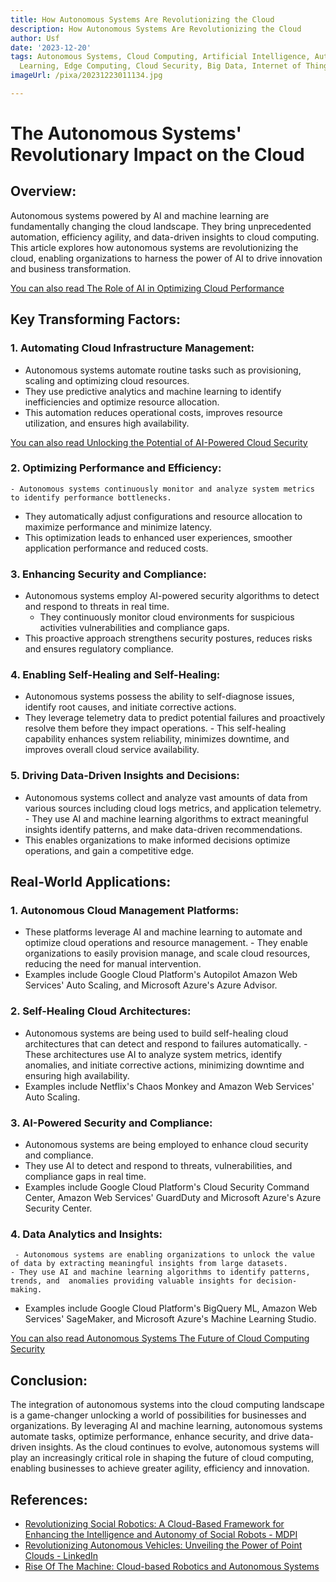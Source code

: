 ```yaml
---
title: How Autonomous Systems Are Revolutionizing the Cloud
description: How Autonomous Systems Are Revolutionizing the Cloud
author: Usf
date: '2023-12-20'
tags: Autonomous Systems, Cloud Computing, Artificial Intelligence, Automation, Machine
  Learning, Edge Computing, Cloud Security, Big Data, Internet of Things
imageUrl: /pixa/20231223011134.jpg

---
```

# The Autonomous Systems' Revolutionary Impact  on the Cloud

##  Overview:
Autonomous systems powered by AI and machine learning are fundamentally changing the cloud landscape. They bring unprecedented automation, efficiency agility, and data-driven insights to cloud computing. This article explores how autonomous systems are revolutionizing the cloud, enabling organizations to harness the power  of AI to drive innovation and business transformation.

[You can also read The Role of AI in  Optimizing Cloud Performance](The%20Role%20of%20AI%20in%20Optimizing%20Cloud%20Performance)


## Key Transforming Factors:

###  1. Automating Cloud  Infrastructure Management:
   - Autonomous systems automate  routine tasks such as provisioning, scaling  and optimizing cloud resources.
   - They use predictive analytics  and machine learning to identify inefficiencies and optimize resource allocation.
   - This automation reduces operational  costs, improves resource  utilization, and ensures high availability.

[You can also read Unlocking  the Potential  of AI-Powered Cloud Security](Unlocking%20the%20Potential%20of%20AI-Powered%20Cloud%20Security)


### 2. Optimizing Performance  and Efficiency:
    - Autonomous systems continuously monitor and analyze system metrics to identify performance bottlenecks.
   - They automatically adjust configurations and resource allocation to maximize performance and minimize latency.
   - This optimization leads to  enhanced user experiences, smoother application performance and  reduced costs.

### 3. Enhancing Security and Compliance:
   - Autonomous systems employ AI-powered security algorithms to detect  and respond to threats in real time.
     - They  continuously monitor cloud environments for  suspicious activities vulnerabilities and compliance gaps.
   - This  proactive approach strengthens security postures, reduces risks and ensures regulatory compliance.

### 4. Enabling Self-Healing and Self-Healing:
   - Autonomous systems possess the ability to self-diagnose issues, identify  root causes, and initiate corrective  actions.
   - They leverage telemetry data to predict potential failures and proactively resolve them before they  impact operations.
    - This self-healing  capability enhances system reliability, minimizes downtime, and improves overall cloud service  availability.

###  5. Driving Data-Driven Insights and Decisions:
   - Autonomous systems collect and  analyze vast amounts  of data from various sources including cloud logs  metrics, and application telemetry.
    - They  use AI and machine learning algorithms to extract meaningful insights identify  patterns, and make data-driven recommendations.
   - This enables organizations to  make informed decisions optimize operations, and gain a competitive edge.

## Real-World Applications:

### 1. Autonomous Cloud  Management Platforms:
   - These platforms leverage AI and machine learning to automate and optimize cloud operations and resource management.
    - They enable  organizations to easily provision manage, and scale cloud resources, reducing the  need for manual intervention.
   - Examples include  Google Cloud Platform's Autopilot Amazon Web Services' Auto Scaling, and Microsoft Azure's Azure  Advisor.

### 2. Self-Healing Cloud Architectures:
   - Autonomous systems are being used to build self-healing cloud architectures that  can  detect and respond to failures automatically.
    - These architectures use AI to analyze system metrics, identify anomalies, and initiate corrective actions, minimizing  downtime and  ensuring high availability.
   -  Examples include Netflix's Chaos Monkey and  Amazon  Web Services' Auto Scaling.

### 3. AI-Powered Security and Compliance:
   - Autonomous systems are being employed  to enhance  cloud security and compliance.
   - They use AI to detect and respond to threats, vulnerabilities, and compliance gaps in real time.
   - Examples include Google Cloud Platform's Cloud  Security Command Center, Amazon Web Services' GuardDuty and Microsoft Azure's Azure Security Center.

### 4. Data Analytics and Insights:
     - Autonomous systems are enabling organizations to unlock the value of data by extracting meaningful insights from large datasets.
    - They use AI and machine learning algorithms to identify patterns, trends, and  anomalies providing valuable insights for decision-making.
   - Examples include Google Cloud Platform's BigQuery  ML, Amazon Web Services' SageMaker, and Microsoft Azure's Machine Learning Studio.

[You can also read Autonomous Systems The Future  of Cloud Computing Security](Autonomous%20Systems%20The%20Future%20of%20Cloud%20Computing%20Security)


## Conclusion:
The  integration of autonomous systems into the cloud computing landscape  is a game-changer unlocking  a world of possibilities for businesses and organizations. By leveraging AI and machine learning, autonomous systems  automate  tasks, optimize performance, enhance security, and drive data-driven insights. As the cloud continues  to  evolve, autonomous systems will play an increasingly  critical  role in shaping the future of cloud computing, enabling businesses to achieve greater agility, efficiency and innovation.

## References:
- [Revolutionizing Social Robotics: A Cloud-Based Framework for Enhancing the Intelligence and Autonomy of Social Robots - MDPI](https://www.mdpi.com/2218-6581/12/2/48)
- [Revolutionizing Autonomous Vehicles: Unveiling the Power of Point Clouds - LinkedIn](https://www.linkedin.com/pulse/revolutionizing-autonomous-vehicles-unveiling-power-point-talha)
- [Rise Of The Machine: Cloud-based Robotics and Autonomous Systems](https://cyfuture.cloud/blog/rise-of-the-machine-cloud-based-robotics-and-autonomous-systems/)
